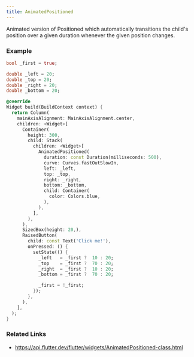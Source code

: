 ```yaml
---
title: AnimatedPositioned
---
```


Animated version of Positioned which automatically transitions the child's position over a given duration whenever the given position changes.

### Example

```dart liveslice=AnimatedPositioned height=400px
bool _first = true;

double _left = 20;
double _top = 20;
double _right = 20;
double _bottom = 20;

@override
Widget build(BuildContext context) {
  return Column(
    mainAxisAlignment: MainAxisAlignment.center,
    children: <Widget>[
      Container(
        height: 300,
        child: Stack(
          children: <Widget>[
            AnimatedPositioned(
              duration: const Duration(milliseconds: 500),
              curve: Curves.fastOutSlowIn,
              left: _left,
              top: _top,
              right: _right,
              bottom: _bottom,
              child: Container(
                color: Colors.blue,
              ),
            ),
          ],
        ),
      ),
      SizedBox(height: 20,),
      RaisedButton(
        child: const Text('Click me!'),
        onPressed: () {
          setState(() {
            _left   = _first ?  10 : 20;
            _top    = _first ?  70 : 20;
            _right  = _first ?  10 : 20;
            _bottom = _first ?  70 : 20;

            _first = !_first;
          });
        },
      ),
    ],
  );
}
```

### Related Links
- https://api.flutter.dev/flutter/widgets/AnimatedPositioned-class.html
